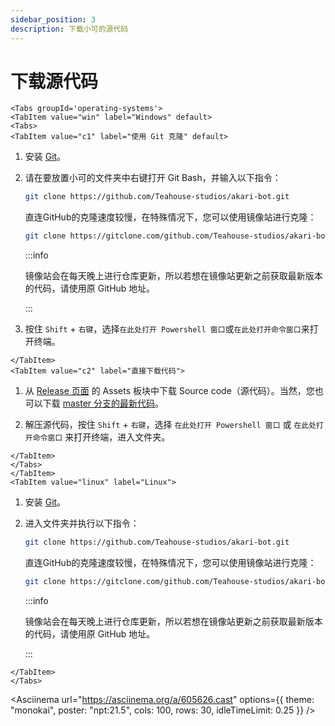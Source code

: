 ```yaml
---
sidebar_position: 3
description: 下载小可的源代码
---
```



# 下载源代码

```mdx-code-block
<Tabs groupId='operating-systems'>
<TabItem value="win" label="Windows" default>
<Tabs>
<TabItem value="c1" label="使用 Git 克隆" default>
```

1.  安装 [Git](https://git-scm.com/)。

2.  请在要放置小可的文件夹中右键打开 Git Bash，并输入以下指令：

    ```sh
    git clone https://github.com/Teahouse-studios/akari-bot.git
    ```

    直连GitHub的克隆速度较慢，在特殊情况下，您可以使用镜像站进行克隆：

    ```sh
    git clone https://gitclone.com/github.com/Teahouse-studios/akari-bot.git
    ```

    :::info

    镜像站会在每天晚上进行仓库更新，所以若想在镜像站更新之前获取最新版本的代码，请使用原 GitHub 地址。

    :::

3.  按住 `Shift` + `右键`，选择`在此处打开 Powershell 窗口`或`在此处打开命令窗口`来打开终端。

```mdx-code-block
</TabItem>
<TabItem value="c2" label="直接下载代码">
```

1.  从 [Release 页面](https://github.com/Teahouse-Studios/bot/releases/latest) 的 Assets 板块中下载 Source code（源代码）。当然，您也可以下载 [master 分支的最新代码](https://github.com/Teahouse-Studios/akari-bot/archive/refs/heads/master.zip)。

2.  解压源代码，按住 `Shift` + `右键`，选择 `在此处打开 Powershell 窗口` 或 `在此处打开命令窗口` 来打开终端，进入文件夹。

```mdx-code-block
</TabItem>
</Tabs>
</TabItem>
<TabItem value="linux" label="Linux">
```

1.  安装 [Git](https://git-scm.com/)。

2.  进入文件夹并执行以下指令：

    ```sh
    git clone https://github.com/Teahouse-studios/akari-bot.git
    ```

    直连GitHub的克隆速度较慢，在特殊情况下，您可以使用镜像站进行克隆：

    ```sh
    git clone https://gitclone.com/github.com/Teahouse-studios/akari-bot.git
    ```

    :::info

    镜像站会在每天晚上进行仓库更新，所以若想在镜像站更新之前获取最新版本的代码，请使用原 GitHub 地址。

    :::

```mdx-code-block
</TabItem>
</Tabs>
```

<Asciinema
url="https://asciinema.org/a/605626.cast"
options={{ theme: "monokai", poster: "npt:21.5", cols: 100, rows: 30, idleTimeLimit: 0.25 }}
/>

